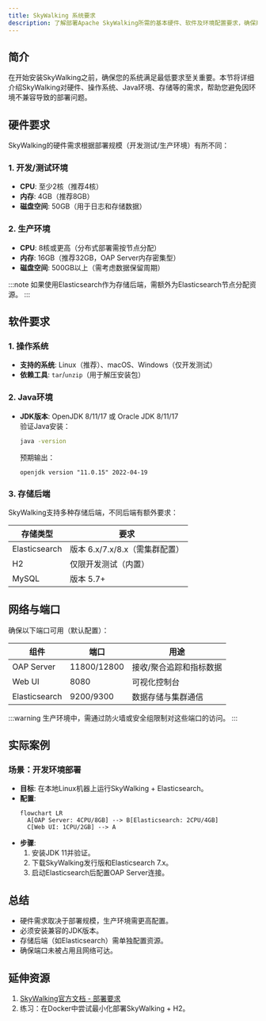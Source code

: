 ```yaml
---
title: SkyWalking 系统要求
description: 了解部署Apache SkyWalking所需的基本硬件、软件及环境配置要求，确保顺利安装和运行。
---
```


## 简介

在开始安装SkyWalking之前，确保您的系统满足最低要求至关重要。本节将详细介绍SkyWalking对硬件、操作系统、Java环境、存储等的需求，帮助您避免因环境不兼容导致的部署问题。

## 硬件要求

SkyWalking的硬件需求根据部署规模（开发测试/生产环境）有所不同：

### 1. 开发/测试环境
- **CPU**: 至少2核（推荐4核）
- **内存**: 4GB（推荐8GB）
- **磁盘空间**: 50GB（用于日志和存储数据）

### 2. 生产环境
- **CPU**: 8核或更高（分布式部署需按节点分配）
- **内存**: 16GB（推荐32GB，OAP Server内存密集型）
- **磁盘空间**: 500GB以上（需考虑数据保留周期）

:::note
如果使用Elasticsearch作为存储后端，需额外为Elasticsearch节点分配资源。
:::

## 软件要求

### 1. 操作系统
- **支持的系统**: Linux（推荐）、macOS、Windows（仅开发测试）
- **依赖工具**: `tar`/`unzip`（用于解压安装包）

### 2. Java环境
- **JDK版本**: OpenJDK 8/11/17 或 Oracle JDK 8/11/17  
  验证Java安装：
  ```bash
  java -version
  ```
  预期输出：
  ```plaintext
  openjdk version "11.0.15" 2022-04-19
  ```

### 3. 存储后端
SkyWalking支持多种存储后端，不同后端有额外要求：

| 存储类型       | 要求                          |
|----------------|-------------------------------|
| Elasticsearch  | 版本 6.x/7.x/8.x（需集群配置）|
| H2             | 仅限开发测试（内置）          |
| MySQL          | 版本 5.7+                     |

## 网络与端口

确保以下端口可用（默认配置）：

| 组件            | 端口       | 用途                     |
|-----------------|------------|--------------------------|
| OAP Server      | 11800/12800| 接收/聚合追踪和指标数据  |
| Web UI          | 8080       | 可视化控制台             |
| Elasticsearch   | 9200/9300  | 数据存储与集群通信       |

:::warning
生产环境中，需通过防火墙或安全组限制对这些端口的访问。
:::

## 实际案例

### 场景：开发环境部署
- **目标**: 在本地Linux机器上运行SkyWalking + Elasticsearch。
- **配置**:
  ```mermaid
  flowchart LR
    A[OAP Server: 4CPU/8GB] --> B[Elasticsearch: 2CPU/4GB]
    C[Web UI: 1CPU/2GB] --> A
  ```
- **步骤**:
  1. 安装JDK 11并验证。
  2. 下载SkyWalking发行版和Elasticsearch 7.x。
  3. 启动Elasticsearch后配置OAP Server连接。

## 总结

- 硬件需求取决于部署规模，生产环境需更高配置。
- 必须安装兼容的JDK版本。
- 存储后端（如Elasticsearch）需单独配置资源。
- 确保端口未被占用且网络可达。

## 延伸资源

1. [SkyWalking官方文档 - 部署要求](https://skywalking.apache.org/docs/)
2. 练习：在Docker中尝试最小化部署SkyWalking + H2。
